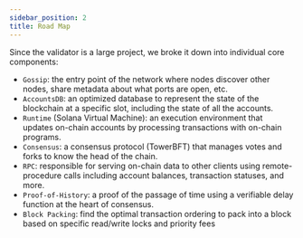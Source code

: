 ```yaml
---
sidebar_position: 2
title: Road Map
---
```


Since the validator is a large project, we broke it down into individual core components:

- `Gossip`: the entry point of the network where nodes discover other nodes, share metadata about what ports are open, etc.
- `AccountsDB`: an optimized database to represent the state of the blockchain at a specific slot, including the state of all the accounts.
- `Runtime` (Solana Virtual Machine): an execution environment that updates on-chain accounts by processing transactions with on-chain programs.
- `Consensus`: a consensus protocol (TowerBFT) that manages votes and forks to know the head of the chain.
- `RPC`: responsible for serving on-chain data to other clients using remote-procedure calls including account balances, transaction statuses, and more.
- `Proof-of-History`: a proof of the passage of time using a verifiable delay function at the heart of consensus.
- `Block Packing`: find the optimal transaction ordering to pack into a block based on specific read/write locks and priority fees
